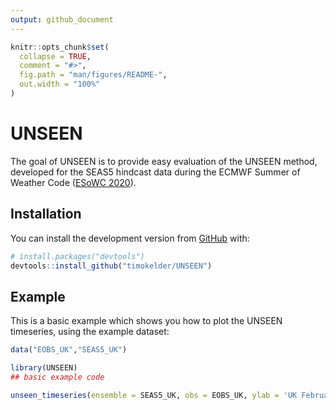 ```yaml
---
output: github_document
---
```


<!-- README.md is generated from README.Rmd. Please edit that file -->

```r
knitr::opts_chunk$set(
  collapse = TRUE,
  comment = "#>",
  fig.path = "man/figures/README-",
  out.width = "100%"
)
```

# UNSEEN

<!-- badges: start -->
<!-- badges: end -->

The goal of UNSEEN is to provide easy evaluation of the UNSEEN method, developed for the SEAS5 hindcast data during the ECMWF Summer of Weather Code ([ESoWC 2020](https://github.com/esowc/UNSEEN-open)).

## Installation

<!-- You can install the released version of UNSEEN from [CRAN](https://CRAN.R-project.org) with: -->

<!-- ``` r -->
<!-- install.packages("UNSEEN") -->
<!-- ``` -->

You can install the development version from [GitHub](https://github.com/) with:

``` r
# install.packages("devtools")
devtools::install_github("timokelder/UNSEEN")
```
## Example

This is a basic example which shows you how to plot the UNSEEN timeseries, using the example dataset:

```r
data("EOBS_UK","SEAS5_UK")
```


```r
library(UNSEEN)
## basic example code

unseen_timeseries(ensemble = SEAS5_UK, obs = EOBS_UK, ylab = 'UK February precipitation (mm/d)')
```
